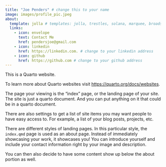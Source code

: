 ```yaml
---
title: "Joe Penders" # change this to your name
image: images/profile_pic.jpeg
about:
  template: jolla # templates: jolla, trestles, solana, marquee, broadside
  links: 
    - icon: envelope
      text: Contact Me
      href: pendersjoe@gmail.com
    - icon: linkedin
      href: https://linkedin.com. # change to your linkedin address
    - icon: github
      href: https://github.com # change to your github address
---
```


This is a Quarto website.

To learn more about Quarto websites visit <https://quarto.org/docs/websites>.

The page your viewing is the "index" page, or the landing page of your site. The site is just a quarto document. And you can put anything on it that could be in a quarto document.

There are also settings to get a list of site items you may want people to have easy access to. For example, a list of your blog posts, projects, etc.

There are different styles of landing pages. In this particular style, the `index.qmd` page is used as an about page. Instead of immediately showcasing your work, it showcases you! You can introduce yourself and include your contact information right by your image and description.

You can then also decide to have some content show up below the about portion as well.
